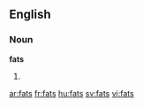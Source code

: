==English==

===Noun===
'''fats'''

# {{plural of|[[fat]]}}

[[ar:fats]]
[[fr:fats]]
[[hu:fats]]
[[sv:fats]]
[[vi:fats]]